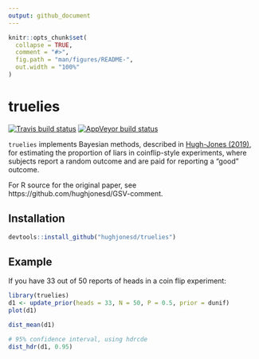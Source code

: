 ```yaml
---
output: github_document
---
```


<!-- README.md is generated from README.Rmd. Please edit that file -->

```r
knitr::opts_chunk$set(
  collapse = TRUE,
  comment = "#>",
  fig.path = "man/figures/README-",
  out.width = "100%"
)
```
# truelies

[![Travis build status](https://travis-ci.org/hughjonesd/truelies.svg?branch=master)](https://travis-ci.org/hughjonesd/truelies)
[![AppVeyor build status](https://ci.appveyor.com/api/projects/status/github/hughjonesd/truelies?branch=master&svg=true)](https://ci.appveyor.com/project/hughjonesd/truelies)

`truelies` implements Bayesian methods, described in 
[Hugh-Jones (2019)](https://link.springer.com/article/10.1007/s40881-019-00069-x), 
for estimating the proportion of liars in coinflip-style experiments, where
subjects report a random outcome and are paid for reporting a "good" outcome.

For R source for the original paper, see https://github.com/hughjonesd/GSV-comment.

## Installation

``` r
devtools::install_github("hughjonesd/truelies")
```

## Example

If you have 33 out of 50 reports of heads in a coin flip experiment:

```r
library(truelies)
d1 <- update_prior(heads = 33, N = 50, P = 0.5, prior = dunif)
plot(d1)

dist_mean(d1)

# 95% confidence interval, using hdrcde
dist_hdr(d1, 0.95)
```
